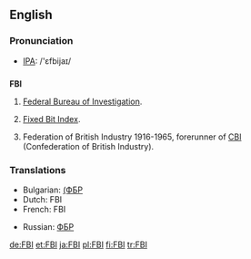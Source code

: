 ==English==

===Pronunciation===
*[[w:IPA|IPA]]: /'ɛfbijaɪ/

==={{initialism}}===
'''FBI'''

# {{US}} [[Federal Bureau of Investigation]].
# [[Fixed Bit Index]].
# {{UK}} Federation of British Industry 1916-1965, forerunner of [[CBI]] (Confederation of British Industry).

===Translations===
{{rfc-level|Translations at L3+ (AutoFormat would have corrected level of Translations)}}
{{trans-top|Federal Bureau of Investigation}}
*Bulgarian: [[(ФБР]]
*Dutch: FBI {{m}}
*French: FBI {{m}}
{{trans-mid}}
*Russian: [[ФБР]]
{{trans-bottom}}

[[de:FBI]]
[[et:FBI]]
[[ja:FBI]]
[[pl:FBI]]
[[fi:FBI]]
[[tr:FBI]]